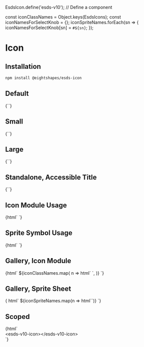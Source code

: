 
EsdsIcon.define('esds-v10'); // Define a <esds-v10-icon> component

const iconClassNames = Object.keys(EsdsIcons);
const iconNamesForSelectKnob = {};
iconSpriteNames.forEach(sn => {
  iconNamesForSelectKnob[sn] = `#${sn}`;
});

<Meta title="Design System/Icon" component="esds-icon" parameters={{}} />

# Icon

## Installation

```bash
npm install @eightshapes/esds-icon
```

<Props of="esds-icon" />

## Default

<Preview>
  <Story name="Default">{`<esds-icon></esds-icon>`}</Story>
</Preview>

## Small

<Preview>
  <Story name="Small">{`<esds-icon size="small"></esds-icon>`}</Story>
</Preview>

## Large

<Preview>
  <Story name="Large">{`<esds-icon size="large"></esds-icon>`}</Story>
</Preview>

## Standalone, Accessible Title

<Preview>
  <Story name="Standalone, Accessible Title">{`<esds-icon title="stopwatch"></esds-icon>`}</Story>
</Preview>

## Icon Module Usage

<Preview>
  <Story name="Icon Module Usage">
    {html`
      <esds-icon use="${EsdsIconMenu}"></esds-icon>
    `}
  </Story>
</Preview>

## Sprite Symbol Usage

<Preview>
  <Story name="Sprite Symbol Usage">
    {html`
      <div style="display: none;">${unsafeHTML(icons)}</div>
      <esds-icon use="#trash"></esds-icon>
    `}
  </Story>
</Preview>

## Gallery, Icon Module

<Preview>
  <Story name="Gallery, Icon Module">
    {html`
      ${iconClassNames.map(
        n =>
          html`
            <esds-icon use="${EsdsIcons[n]}"></esds-icon>
          `,
      )}
    `}
  </Story>
</Preview>

## Gallery, Sprite Sheet

<Preview>
  <Story name="Gallery, Sprite Sheet">
    {
      html`
      <!-- Hidden div containing svg sprite sheet -->
      <div style="display: none;">${unsafeHTML(icons)}</div>
      ${iconSpriteNames.map(n => html`<esds-icon use="#${n}"></esds-icon>`)}
    `}
  </Story>
</Preview>

## Scoped

<Preview>
  <Story name="Scoped">
    {html`
      <div class="storybook-grid">
        <div>
          <span class="storybook-annotation">&lt;esds-v10-icon>&lt;/esds-v10-icon></span>
          <esds-v10-icon></esds-v10-icon>
        </div>
      </div>
    `}
  </Story>
</Preview>
